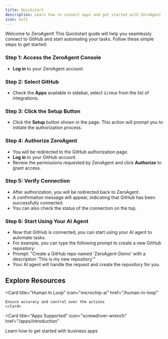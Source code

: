 ```yaml
---
title: Quickstart
description: Learn how to connect apps and get started with ZeroAgent
icon: bolt 
---
```


Welcome to ZeroAgent! This Quickstart guide will help you seamlessly connect to GitHub and start automating your tasks. 
Follow these simple steps to get started:

### Step 1: Access the ZeroAgent Console
- **Log in** to your ZeroAgent account. 

### Step 2: Select GitHub
- Check the **Apps** available in sidebar, select `GitHub` from the list of integrations.

### Step 3: Click the Setup Button
- Click the **Setup** button shown in the page. This action will prompt you to initiate the authorization process.

### Step 4: Authorize ZeroAgent

- You will be redirected to the GitHub authorization page.
- **Log in** to your GitHub account.
- Review the permissions requested by ZeroAgent and click **Authorize** to grant access.

### Step 5: Verify Connection

- After authorization, you will be redirected back to ZeroAgent.
- A confirmation message will appear, indicating that GitHub has been successfully connected.
- You can also check the status of the connection on the top. 

### Step 6: Start Using Your AI Agent

- Now that GitHub is connected, you can start using your AI agent to automate tasks.
- For example, you can type the following prompt to create a new GitHub repository:
- Prompt: "Create a GitHub repo named 'ZeroAgent-Demo' with a description 'This is my new repository'"
- Your AI agent will handle the request and create the repository for you.

## Explore Resources

<CardGroup cols={2}>
  
  <Card
    title="Human In Loop"
    icon="microchip-ai"
    href="/human-in-loop"
  >
    Ensure accuracy and control over the actions
    </Card>

 <Card
    title="Apps Supported"
    icon="screwdriver-wrench"
    href="/apps/introduction"
  > 
  Learn how to get started with business apps
  </Card> 

</CardGroup>

<br />
<Banner />
